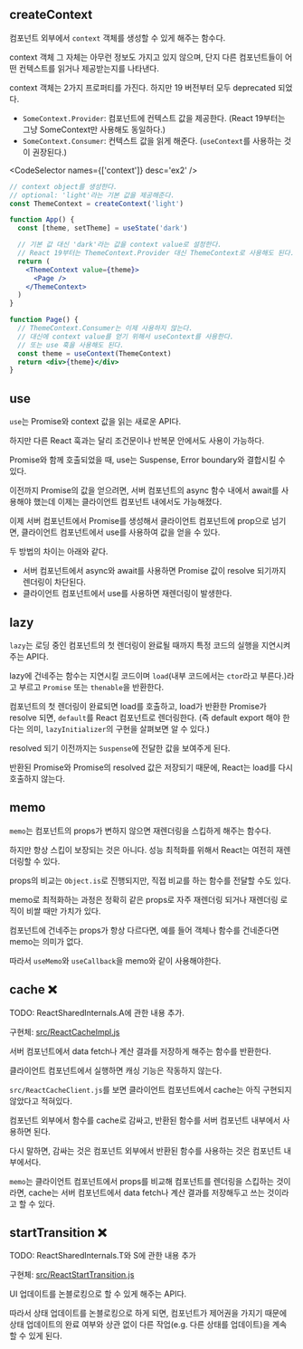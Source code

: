
## createContext

컴포넌트 외부에서 `context` 객체를 생성할 수 있게 해주는 함수다.

context 객체 그 자체는 아무런 정보도 가지고 있지 않으며, 단지 다른 컴포넌트들이 어떤 컨텍스트를 읽거나 제공받는지를 나타낸다.

context 객체는 2가지 프로퍼티를 가진다. 하지만 19 버전부터 모두 deprecated 되었다.

- `SomeContext.Provider`: 컴포넌트에 컨텍스트 값을 제공한다. (React 19부터는 그냥 SomeContext만 사용해도 동일하다.)
- `SomeContext.Consumer`: 컨텍스트 값을 읽게 해준다. (`useContext`를 사용하는 것이 권장된다.)

<CodeSelector names={['context']} desc='ex2' />

```jsx
// context object를 생성한다.
// optional: 'light'라는 기본 값을 제공해준다.
const ThemeContext = createContext('light')

function App() {
  const [theme, setTheme] = useState('dark')

  // 기본 값 대신 'dark'라는 값을 context value로 설정한다.
  // React 19부터는 ThemeContext.Provider 대신 ThemeContext로 사용해도 된다.
  return (
    <ThemeContext value={theme}>
      <Page />
    </ThemeContext>
  )
}

function Page() {
  // ThemeContext.Consumer는 이제 사용하지 않는다.
  // 대신에 context value를 얻기 위해서 useContext를 사용한다.
  // 또는 use 훅을 사용해도 된다.
  const theme = useContext(ThemeContext)
  return <div>{theme}</div>
}
```

## use

`use`는 Promise와 context 값을 읽는 새로운 API다.

하지만 다른 React 훅과는 달리 조건문이나 반복문 안에서도 사용이 가능하다.

Promise와 함께 호출되었을 때, use는 Suspense, Error boundary와 결합시킬 수 있다.

이전까지 Promise의 값을 얻으려면, 서버 컴포넌트의 async 함수 내에서 await를 사용해야 했는데 이제는 클라이언트 컴포넌트 내에서도 가능해졌다.

이제 서버 컴포넌트에서 Promise를 생성해서 클라이언트 컴포넌트에 prop으로 넘기면, 클라이언트 컴포넌트에서 use를 사용하여 값을 얻을 수 있다.

두 방법의 차이는 아래와 같다.

- 서버 컴포넌트에서 async와 await를 사용하면 Promise 값이 resolve 되기까지 렌더링이 차단된다.
- 클라이언트 컴포넌트에서 use를 사용하면 재렌더링이 발생한다.

## lazy

`lazy`는 로딩 중인 컴포넌트의 첫 렌더링이 완료될 때까지 특정 코드의 실행을 지연시켜주는 API다.

lazy에 건네주는 함수는 지연시킬 코드이며 `load`(내부 코드에서는 `ctor`라고 부른다.)라고 부르고 `Promise` 또는 `thenable`을 반환한다.

컴포넌트의 첫 렌더링이 완료되면 load를 호출하고, load가 반환한 Promise가 resolve 되면, `default`를 React 컴포넌트로 렌더링한다. (즉 default export 해야 한다는 의미, `lazyInitializer`의 구현을 살펴보면 알 수 있다.)

resolved 되기 이전까지는 `Suspense`에 전달한 값을 보여주게 된다.

반환된 Promise와 Promise의 resolved 값은 저장되기 때문에, React는 load를 다시 호출하지 않는다.

## memo

`memo`는 컴포넌트의 props가 변하지 않으면 재렌더링을 스킵하게 해주는 함수다.

하지만 항상 스킵이 보장되는 것은 아니다. 성능 최적화를 위해서 React는 여전히 재렌더링할 수 있다.

props의 비교는 `Object.is`로 진행되지만, 직접 비교를 하는 함수를 전달할 수도 있다.

memo로 최적화하는 과정은 정확히 같은 props로 자주 재렌더링 되거나 재렌더링 로직이 비쌀 때만 가치가 있다.

컴포넌트에 건네주는 props가 항상 다르다면, 예를 들어 객체나 함수를 건네준다면 memo는 의미가 없다.

따라서 `useMemo`와 `useCallback`을 memo와 같이 사용해야한다.

## cache ❌

TODO: ReactSharedInternals.A에 관한 내용 추가.

구현체: [src/ReactCacheImpl.js](https://github.com/facebook/react/blob/main/packages/react/src/ReactCacheImpl.js)

서버 컴포넌트에서 data fetch나 계산 결과를 저장하게 해주는 함수를 반환한다.

클라이언트 컴포넌트에서 실행하면 캐싱 기능은 작동하지 않는다.

`src/ReactCacheClient.js`를 보면 클라이언트 컴포넌트에서 cache는 아직 구현되지 않았다고 적혀있다.

컴포넌트 외부에서 함수를 cache로 감싸고, 반환된 함수를 서버 컴포넌트 내부에서 사용하면 된다.

다시 말하면, 감싸는 것은 컴포넌트 외부에서 반환된 함수를 사용하는 것은 컴포넌트 내부에서다.

`memo`는 클라이언트 컴포넌트에서 props를 비교해 컴포넌트를 렌더링을 스킵하는 것이라면, cache는 서버 컴포넌트에서 data fetch나 계산 결과를 저장해두고 쓰는 것이라고 할 수 있다.

## startTransition ❌

TODO: ReactSharedInternals.T와 S에 관한 내용 추가

구현체: [src/ReactStartTransition.js](https://github.com/facebook/react/blob/main/packages/react/src/ReactStartTransition.js)

UI 업데이트를 논블로킹으로 할 수 있게 해주는 API다.

따라서 상태 업데이트를 논블로킹으로 하게 되면, 컴포넌트가 제어권을 가지기 때문에 상태 업데이트의 완료 여부와 상관 없이 다른 작업(e.g. 다른 상태를 업데이트)을 계속 할 수 있게 된다.
